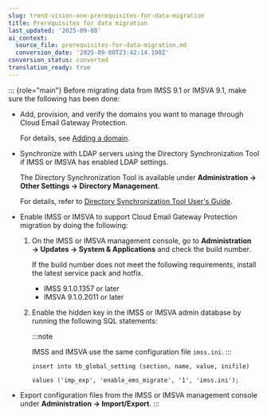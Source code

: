 ```yaml
---
slug: trend-vision-one-prerequisites-for-data-migration
title: Prerequisites for data migration
last_updated: '2025-09-08'
ai_context:
  source_file: prerequisites-for-data-migration.md
  conversion_date: '2025-09-08T23:42:14.190Z'
conversion_status: converted
translation_ready: true
---
```


::: {role="main"}
Before migrating data from IMSS 9.1 or IMSVA 9.1, make sure the following has been done:

- Add, provision, and verify the domains you want to manage through Cloud Email Gateway Protection.

  For details, see [Adding a domain](adding-domain.mdx).

- Synchronize with LDAP servers using the Directory Synchronization Tool if IMSS or IMSVA has enabled LDAP settings.

  The Directory Synchronization Tool is available under **Administration → Other Settings → Directory Management**.

  For details, refer to [Directory Synchronization Tool User's Guide](https://docs.trendmicro.com/all/ent/tmems/vAll/en-us/Directory%20Synchronization%20Tool%20Users%20Guide.pdf).

- Enable IMSS or IMSVA to support Cloud Email Gateway Protection migration by doing the following:

  1.  On the IMSS or IMSVA management console, go to **Administration → Updates → System & Applications** and check the build number.

      If the build number does not meet the following requirements, install the latest service pack and hotfix.

      - IMSS 9.1.0.1357 or later
      - IMSVA 9.1.0.2011 or later

  2.  Enable the hidden key in the IMSS or IMSVA admin database by running the following SQL statements:

      :::note

      IMSS and IMSVA use the same configuration file `imss.ini`.
      :::

      `insert into tb_global_setting (section, name, value, inifile)`

      `values ('imp_exp', 'enable_ems_migrate', '1', 'imss.ini');`

- Export configuration files from the IMSS or IMSVA management console under **Administration → Import/Export**.
:::
